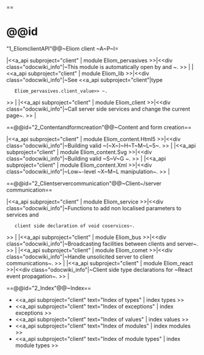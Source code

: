 ==

=@@id="1_EliomclientAPI"@@~Eliom client ~A~P~I=




|<<a_api subproject="client" | module Eliom_pervasives >>|<<div class="odocwiki_info"|~This module is automatically open by {{{eliomc}}} and {{{js_of_eliom}}}~.
>>
|
|<<a_api subproject="client" | module Eliom_lib >>|<<div class="odocwiki_info"|~See <<a_api subproject="client"|type
    Eliom_pervasives.client_value>> ~.
>>
|
|<<a_api subproject="client" | module Eliom_client >>|<<div class="odocwiki_info"|~Call server side services and change the current page~.
>>
|





==@@id="2_Contentandformcreation"@@~Content and form creation==




|<<a_api subproject="client" | module Eliom_content.Html5 >>|<<div class="odocwiki_info"|~Building valid ~(~X~)~H~T~M~L~5~.
>>
|
|<<a_api subproject="client" | module Eliom_content.Svg >>|<<div class="odocwiki_info"|~Building valid ~S~V~G ~.
>>
|
|<<a_api subproject="client" | module Eliom_content.Xml >>|<<div class="odocwiki_info"|~Low~-level ~X~M~L manipulation~.
>>
|





==@@id="2_Clientservercommunication"@@~Client~/server communication==




|<<a_api subproject="client" | module Eliom_service >>|<<div class="odocwiki_info"|~Functions to add non localised parameters to services and
    client side declaration of void coservices~.
>>
|
|<<a_api subproject="client" | module Eliom_bus >>|<<div class="odocwiki_info"|~Broadcasting facilities between clients and server~.
>>
|
|<<a_api subproject="client" | module Eliom_comet >>|<<div class="odocwiki_info"|~Handle unsolicited server to client communications~.
>>
|
|<<a_api subproject="client" | module Eliom_react >>|<<div class="odocwiki_info"|~Client side type declarations for ~React event propagation~.
>>
|





==@@id="2_Index"@@~Index==



* <<a_api subproject="client" text="Index of types" | index types >>
* <<a_api subproject="client" text="Index of exceptions" | index exceptions >>
* <<a_api subproject="client" text="Index of values" | index values >>
* <<a_api subproject="client" text="Index of modules" | index modules >>
* <<a_api subproject="client" text="Index of module types" | index module types >>


